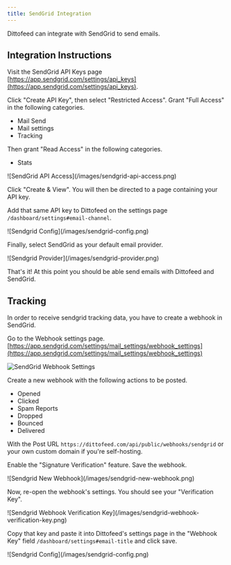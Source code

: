 ```yaml
---
title: SendGrid Integration
---
```


Dittofeed can integrate with SendGrid to send emails.

## Integration Instructions

Visit the SendGrid API Keys page [https://app.sendgrid.com/settings/api_keys](https://app.sendgrid.com/settings/api_keys).

Click "Create API Key", then select "Restricted Access". Grant "Full Access" in the following categories.

* Mail Send
* Mail settings
* Tracking

Then grant "Read Access" in the following categories.

* Stats

<Frame>
![SendGrid API Access](/images/sendgrid-api-access.png)
</Frame>

Click "Create & View". You will then be directed to a page containing your API key.

Add that same API key to Dittofeed on the settings page `/dashboard/settings#email-channel`.

<Frame>
![Sendgrid Config](/images/sendgrid-config.png)
</Frame>

Finally, select SendGrid as your default email provider.

<Frame>
![Sendgrid Provider](/images/sendgrid-provider.png)
</Frame>

That's it! At this point you should be able send emails with Dittofeed and SendGrid.

## Tracking

In order to receive sendgrid tracking data, you have to create a webhook in SendGrid.

Go to the Webhook settings page. [https://app.sendgrid.com/settings/mail_settings/webhook_settings](https://app.sendgrid.com/settings/mail_settings/webhook_settings)

![SendGrid Webhook Settings](/images/sendgrid-webhook.png)

Create a new webhook with the following actions to be posted.

- Opened
- Clicked
- Spam Reports
- Dropped
- Bounced
- Delivered

With the Post URL `https://dittofeed.com/api/public/webhooks/sendgrid` or your own custom domain if you're self-hosting.

Enable the "Signature Verification" feature. Save the webhook.

<Frame>
![Sendgrid New Webhook](/images/sendgrid-new-webhook.png)
</Frame>

Now, re-open the webhook's settings. You should see your "Verification Key".

<Frame>
![Sendgrid Webhook Verification Key](/images/sendgrid-webhook-verification-key.png)
</Frame>

Copy that key and paste it into Dittofeed's settings page in the "Webhook Key" field `/dashboard/settings#email-title` and click save.

<Frame>
![Sendgrid Config](/images/sendgrid-config.png)
</Frame>
